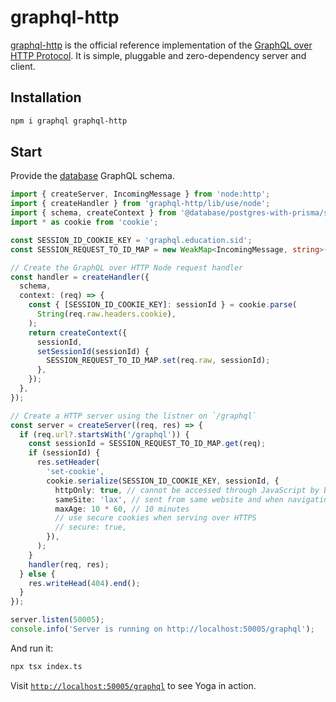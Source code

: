 # graphql-http

[graphql-http](https://github.com/graphql/graphql-http) is the official reference implementation of the [GraphQL over HTTP Protocol](https://graphql.github.io/graphql-over-http/). It is simple, pluggable and zero-dependency server and client.

## Installation

```sh
npm i graphql graphql-http
```

## Start

Provide the [database](/database/introduction) GraphQL schema.

```ts filename="examples/server/graphql-http/index.ts"
import { createServer, IncomingMessage } from 'node:http';
import { createHandler } from 'graphql-http/lib/use/node';
import { schema, createContext } from '@database/postgres-with-prisma/schema';
import * as cookie from 'cookie';

const SESSION_ID_COOKIE_KEY = 'graphql.education.sid';
const SESSION_REQUEST_TO_ID_MAP = new WeakMap<IncomingMessage, string>();

// Create the GraphQL over HTTP Node request handler
const handler = createHandler({
  schema,
  context: (req) => {
    const { [SESSION_ID_COOKIE_KEY]: sessionId } = cookie.parse(
      String(req.raw.headers.cookie),
    );
    return createContext({
      sessionId,
      setSessionId(sessionId) {
        SESSION_REQUEST_TO_ID_MAP.set(req.raw, sessionId);
      },
    });
  },
});

// Create a HTTP server using the listner on `/graphql`
const server = createServer((req, res) => {
  if (req.url?.startsWith('/graphql')) {
    const sessionId = SESSION_REQUEST_TO_ID_MAP.get(req);
    if (sessionId) {
      res.setHeader(
        'set-cookie',
        cookie.serialize(SESSION_ID_COOKIE_KEY, sessionId, {
          httpOnly: true, // cannot be accessed through JavaScript by browsers
          sameSite: 'lax', // sent from same website and when navigating to the website
          maxAge: 10 * 60, // 10 minutes
          // use secure cookies when serving over HTTPS
          // secure: true,
        }),
      );
    }
    handler(req, res);
  } else {
    res.writeHead(404).end();
  }
});

server.listen(50005);
console.info('Server is running on http://localhost:50005/graphql');
```

And run it:

```sh
npx tsx index.ts
```

Visit [`http://localhost:50005/graphql`](http://localhost:50005/graphql) to see Yoga in action.
